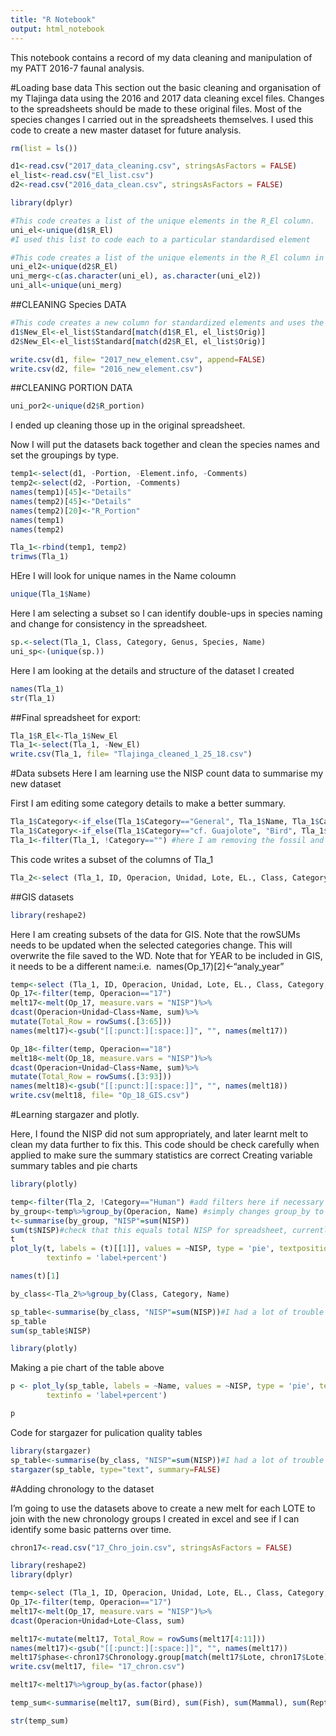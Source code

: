 ```yaml
---
title: "R Notebook"
output: html_notebook
---
```

This notebook contains a record of my data cleaning and manipulation of my PATT 2016-7 faunal analysis. 

#Loading base data
This section out the basic cleaning and organisation of my Tlajinga data using the 2016 and 2017 data cleaning excel files. Changes to the spreadsheets should be made to these original files. Most of the species changes I carried out in the spreadsheets themselves. I used this code to create a new master dataset for future analysis. 
```r
rm(list = ls())
```

```r
d1<-read.csv("2017_data_cleaning.csv", stringsAsFactors = FALSE)
el_list<-read.csv("El_list.csv")
d2<-read.csv("2016_data_clean.csv", stringsAsFactors = FALSE)
```
```r
library(dplyr)
```

```r
#This code creates a list of the unique elements in the R_El column. 
uni_el<-unique(d1$R_El)
#I used this list to code each to a particular standardised element
```

```r
#This code creates a list of the unique elements in the R_El column in the second dataset and adds them to the prior dataset
uni_el2<-unique(d2$R_El)
uni_merg<-c(as.character(uni_el), as.character(uni_el2))
uni_all<-unique(uni_merg)
```
##CLEANING Species DATA
```r
#This code creates a new column for standardized elements and uses the look up list to provide the standardised element for that specimen. 
d1$New_El<-el_list$Standard[match(d1$R_El, el_list$Orig)]
d2$New_El<-el_list$Standard[match(d2$R_El, el_list$Orig)]
```

```r
write.csv(d1, file= "2017_new_element.csv", append=FALSE)
write.csv(d2, file= "2016_new_element.csv")
```


##CLEANING PORTION DATA
```r
uni_por2<-unique(d2$R_portion)
```
I ended up cleaning those up in the original spreadsheet.

Now I will put the datasets back together and clean the species names and set the groupings by type. 
```r
temp1<-select(d1, -Portion, -Element.info, -Comments)
temp2<-select(d2, -Portion, -Comments)
names(temp1)[45]<-"Details"
names(temp2)[45]<-"Details"
names(temp2)[20]<-"R_Portion"
names(temp1)
names(temp2)
```
```r
Tla_1<-rbind(temp1, temp2)
trimws(Tla_1)
```
HEre I will look for unique names in the Name coloumn
```r
unique(Tla_1$Name)
```
Here I am selecting a subset so I can identify double-ups in species naming and change for consistency in the spreadsheet.
```r
sp.<-select(Tla_1, Class, Category, Genus, Species, Name)
uni_sp<-(unique(sp.))
```

Here I am looking at the details and structure of the dataset I created
```r
names(Tla_1)
str(Tla_1)
```
##Final spreadsheet for export:
```r
Tla_1$R_El<-Tla_1$New_El
Tla_1<-select(Tla_1, -New_El)
write.csv(Tla_1, file= "Tlajinga_cleaned_1_25_18.csv")
```
#Data subsets
Here I am learning use the NISP count data to summarise my new dataset

First I am editing some category details to make a better summary. 
```r
Tla_1$Category<-if_else(Tla_1$Category=="General", Tla_1$Name, Tla_1$Category)
Tla_1$Category<-if_else(Tla_1$Category=="cf. Guajolote", "Bird", Tla_1$Category)
Tla_1<-filter(Tla_1, !Category=="") #here I am removing the fossil and empty bag from Tla_1 dataset
```
This code writes a subset of the columns of Tla_1
```r
Tla_2<-select (Tla_1, ID, Operacion, Unidad, Lote, EL., Class, Category, Genus, Species, Name, NISP) #i've now included ID here so I can link it back to the original spreadsheet.
```
##GIS datasets
```r
library(reshape2)
```
Here I am creating subsets of the data for GIS. Note that the rowSUMs needs to be updated when the selected categories change. This will overwrite the file saved to the WD. Note that for YEAR to be included in GIS, it needs to be a different name:i.e. 
names(Op_17)[2]<-"analy_year"
```r
temp<-select (Tla_1, ID, Operacion, Unidad, Lote, EL., Class, Category, Genus, Species, Name, NISP) #i've now included ID here so I can link it back to the original spreadsheet.
Op_17<-filter(temp, Operacion=="17")
melt17<-melt(Op_17, measure.vars = "NISP")%>%
dcast(Operacion+Unidad~Class+Name, sum)%>%
mutate(Total_Row = rowSums(.[3:65]))
names(melt17)<-gsub("[[:punct:][:space:]]", "", names(melt17))
```

```r
Op_18<-filter(temp, Operacion=="18")
melt18<-melt(Op_18, measure.vars = "NISP")%>%
dcast(Operacion+Unidad~Class+Name, sum)%>%
mutate(Total_Row = rowSums(.[3:93]))
names(melt18)<-gsub("[[:punct:][:space:]]", "", names(melt18))
write.csv(melt18, file= "Op_18_GIS.csv")
```

#Learning stargazer and plotly. 

Here, I found the NISP did not sum appropriately, and later learnt melt to clean my data further to fix this. This code should be check carefully when applied to make sure the summary statistics are correct
Creating variable summary tables and pie charts
```r
library(plotly)
```

```r
temp<-filter(Tla_2, !Category=="Human") #add filters here if necessary 
by_group<-temp%>%group_by(Operacion, Name) #simply changes group_by to edit table and piechart
t<-summarise(by_group, "NISP"=sum(NISP))
sum(t$NISP)#check that this equals total NISP for spreadsheet, currently 3360
t
plot_ly(t, labels = (t)[[1]], values = ~NISP, type = 'pie', textposition = 'inside', # note that the values must be directly attributed to the variable because it doesn't seem to sum. 
        textinfo = 'label+percent') 
```
```r
names(t)[1]
```

```r
by_class<-Tla_2%>%group_by(Class, Category, Name)
```

```r
sp_table<-summarise(by_class, "NISP"=sum(NISP))#I had a lot of trouble with this, only got it to work by adding caode into the data input line to have strings as factors FALSE
sp_table
sum(sp_table$NISP)
```



```r
library(plotly)
```
Making a pie chart of the table above
```r
p <- plot_ly(sp_table, labels = ~Name, values = ~NISP, type = 'pie', textposition = 'inside', # note that the values must be directly attributed to the variable because it doesn't seem to sum. 
        textinfo = 'label+percent') 
```

```r
p
```

Code for stargazer for pulication quality tables
```r
library(stargazer)
sp_table<-summarise(by_class, "NISP"=sum(NISP))#I had a lot of trouble with this, only got it to work by adding caode into the data input line to have strings as factors FALSE
stargazer(sp_table, type="text", summary=FALSE)
```



#Adding chronology to the dataset

I'm going to use the datasets above to create a new melt for each LOTE to join with the new chronology groups I created in excel and see if I can identify some basic patterns over time. 

```r
chron17<-read.csv("17_Chro_join.csv", stringsAsFactors = FALSE)
```

```r
library(reshape2)
library(dplyr)
```
```r
temp<-select (Tla_1, ID, Operacion, Unidad, Lote, EL., Class, Category, Genus, Species, Name, NISP) #i've now included ID here so I can link it back to the original spreadsheet.
Op_17<-filter(temp, Operacion=="17")
melt17<-melt(Op_17, measure.vars = "NISP")%>%
dcast(Operacion+Unidad+Lote~Class, sum)
```
```r
melt17<-mutate(melt17, Total_Row = rowSums(melt17[4:11]))
names(melt17)<-gsub("[[:punct:][:space:]]", "", names(melt17))
melt17$phase<-chron17$Chronology.group[match(melt17$Lote, chron17$Lote)]
write.csv(melt17, file= "17_chron.csv")
```

```r
melt17<-melt17%>%group_by(as.factor(phase))
```

```r
temp_sum<-summarise(melt17, sum(Bird), sum(Fish), sum(Mammal), sum(Reptile))
```
```r
str(temp_sum)
```